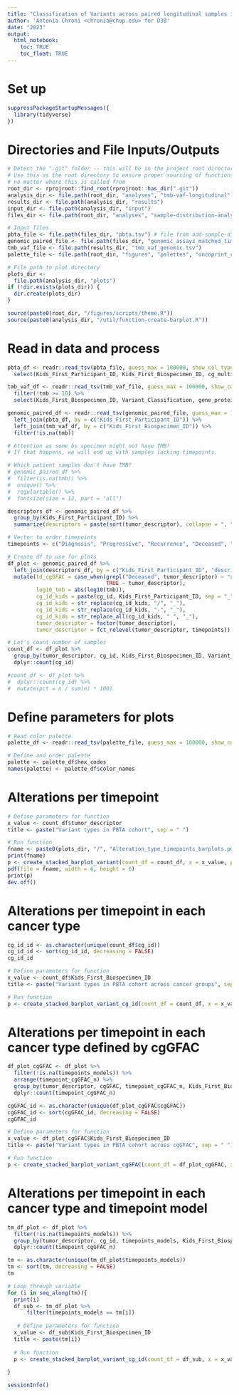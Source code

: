 ```yaml
---
title: "Classification of Variants across paired longitudinal samples in the PBTA Cohort"
author: 'Antonia Chroni <chronia@chop.edu> for D3B'
date: "2023"
output:
  html_notebook:
    toc: TRUE
    toc_float: TRUE
---
```


# Set up
```r
suppressPackageStartupMessages({
  library(tidyverse)
})
```

# Directories and File Inputs/Outputs
```r
# Detect the ".git" folder -- this will be in the project root directory
# Use this as the root directory to ensure proper sourcing of functions 
# no matter where this is called from
root_dir <- rprojroot::find_root(rprojroot::has_dir(".git"))
analysis_dir <- file.path(root_dir, "analyses", "tmb-vaf-longitudinal")
results_dir <- file.path(analysis_dir, "results")
input_dir <- file.path(analysis_dir, "input")
files_dir <- file.path(root_dir, "analyses", "sample-distribution-analysis", "results")

# Input files
pbta_file <- file.path(files_dir, "pbta.tsv") # file from add-sample-distribution module
genomic_paired_file <- file.path(files_dir, "genomic_assays_matched_time_points.tsv")
tmb_vaf_file <- file.path(results_dir, "tmb_vaf_genomic.tsv")
palette_file <- file.path(root_dir, "figures", "palettes", "oncoprint_color_palette.tsv")

# File path to plot directory
plots_dir <-
  file.path(analysis_dir, "plots")
if (!dir.exists(plots_dir)) {
  dir.create(plots_dir)
}

source(paste0(root_dir, "/figures/scripts/theme.R"))
source(paste0(analysis_dir, "/util/function-create-barplot.R"))
```

# Read in data and process

```r
pbta_df <- readr::read_tsv(pbta_file, guess_max = 100000, show_col_types = FALSE) %>% 
  select(Kids_First_Participant_ID, Kids_First_Biospecimen_ID, cg_multiple, cg_id, cgGFAC, tumor_descriptor)

tmb_vaf_df <- readr::read_tsv(tmb_vaf_file, guess_max = 100000, show_col_types = FALSE) %>% 
  filter(!tmb >= 10) %>% 
  select(Kids_First_Biospecimen_ID, Variant_Classification, gene_protein, mutation_count,	region_size, tmb, VAF)

genomic_paired_df <- readr::read_tsv(genomic_paired_file, guess_max = 100000, show_col_types = FALSE) %>%
  left_join(pbta_df, by = c("Kids_First_Participant_ID")) %>% 
  left_join(tmb_vaf_df, by = c("Kids_First_Biospecimen_ID")) %>%
  filter(!is.na(tmb))

# Attention as some bs specimen might not have TMB!
# If that happens, we will end up with samples lacking timepoints.

# Which patient samples don't have TMB?
# genomic_paired_df %>% 
#  filter(is.na(tmb)) %>% 
#  unique() %>% 
#  regulartable() %>%
#  fontsize(size = 12, part = "all")

descriptors_df <- genomic_paired_df %>%
  group_by(Kids_First_Participant_ID) %>%
  summarize(descriptors = paste(sort(tumor_descriptor), collapse = ", "),) 

# Vector to order timepoints
timepoints <- c("Diagnosis", "Progressive", "Recurrence", "Deceased", "Second Malignancy", "Unavailable")

# Create df to use for plots
df_plot <- genomic_paired_df %>% 
  left_join(descriptors_df, by = c("Kids_First_Participant_ID", "descriptors")) %>% 
  mutate(td_cgGFAC = case_when(grepl("Deceased", tumor_descriptor) ~ "xDeceased",
                               TRUE ~ tumor_descriptor),
         log10_tmb = abs(log10(tmb)),
         cg_id_kids = paste(cg_id, Kids_First_Participant_ID, sep = "_"),
         cg_id_kids = str_replace(cg_id_kids, "/", "_"),
         cg_id_kids = str_replace(cg_id_kids, "-", "_"),
         cg_id_kids = str_replace_all(cg_id_kids, " ", "_"),
         tumor_descriptor = factor(tumor_descriptor),
         tumor_descriptor = fct_relevel(tumor_descriptor, timepoints))

# Let's count number of samples 
count_df <- df_plot %>% 
  group_by(tumor_descriptor, cg_id, Kids_First_Biospecimen_ID, Variant_Classification) %>% 
  dplyr::count(cg_id) 

#count_df <- df_plot %>% 
#  dplyr::count(cg_id) %>% 
#  mutate(pct = n / sum(n) * 100)
``` 

# Define parameters for plots

```r
# Read color palette
palette_df <- readr::read_tsv(palette_file, guess_max = 100000, show_col_types = FALSE) 

# Define and order palette
palette <- palette_df$hex_codes
names(palette) <- palette_df$color_names

```

# Alterations per timepoint

```r
# Define parameters for function
x_value <- count_df$tumor_descriptor
title <- paste("Variant types in PBTA cohort", sep = " ")

# Run function
fname <- paste0(plots_dir, "/", "Alteration_type_timepoints_barplots.pdf")
print(fname)
p <- create_stacked_barplot_variant(count_df = count_df, x = x_value, palette = palette, title = title)
pdf(file = fname, width = 6, height = 6)
print(p)
dev.off()
```

# Alterations per timepoint in each cancer type

```r
cg_id_id <- as.character(unique(count_df$cg_id)) 
cg_id_id <- sort(cg_id_id, decreasing = FALSE)
cg_id_id

# Define parameters for function
x_value <- count_df$Kids_First_Biospecimen_ID
title <- paste("Variant types in PBTA cohort across cancer groups", sep = " ")

# Run function
p <- create_stacked_barplot_variant_cg_id(count_df = count_df, x = x_value, palette = palette, title = title)

```

# Alterations per timepoint in each cancer type defined by cgGFAC

```r
df_plot_cgGFAC <- df_plot %>%
  filter(!is.na(timepoints_models)) %>% 
  arrange(timepoint_cgGFAC_n) %>% 
  group_by(tumor_descriptor, cgGFAC, timepoint_cgGFAC_n, Kids_First_Biospecimen_ID, Variant_Classification) %>% 
  dplyr::count(timepoint_cgGFAC_n)

cgGFAC_id <- as.character(unique(df_plot_cgGFAC$cgGFAC)) 
cgGFAC_id <- sort(cgGFAC_id, decreasing = FALSE)
cgGFAC_id

# Define parameters for function
x_value <- df_plot_cgGFAC$Kids_First_Biospecimen_ID
title <- paste("Variant types in PBTA cohort across cgGFAC", sep = " ")

# Run function
p <- create_stacked_barplot_variant_cgGFAC(count_df = df_plot_cgGFAC, x = x_value, palette = palette, title = title)

```

# Alterations per timepoint in each cancer type and timepoint model

```r
tm_df_plot <- df_plot %>%
  filter(!is.na(timepoints_models)) %>% 
  group_by(tumor_descriptor, cg_id, timepoints_models, Kids_First_Biospecimen_ID, Variant_Classification) %>% 
  dplyr::count(timepoint_cgGFAC_n)

tm <- as.character(unique(tm_df_plot$timepoints_models))
tm <- sort(tm, decreasing = FALSE)
tm

# Loop through variable
for (i in seq_along(tm)){
  print(i)
  df_sub <- tm_df_plot %>%
      filter(timepoints_models == tm[i])
  
   # Define parameters for function
  x_value <- df_sub$Kids_First_Biospecimen_ID
  title <- paste(tm[i])
  
  # Run function
  p <- create_stacked_barplot_variant_cg_id(count_df = df_sub, x = x_value, palette = palette, title = title)
  
}
```


```r
sessionInfo()
```
